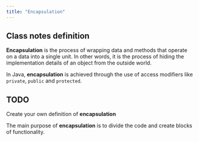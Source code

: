 ```yaml
---
title: "Encapsulation"
---
```


:::{.callout-note}
## Class notes definition
**Encapsulation** is the process of wrapping data and methods that operate on a data into a single unit. In other words, it is the process of hiding the implementation details of an object from the outside world.

In Java, **encapsulation** is achieved through the use of access modifiers like `private`, `public` and `protected`.
:::

:::{.callout-warning}
## TODO
Create your own definition of **encapsulation**
:::

The main purpose of **encapsulation** is to divide the code and create blocks of functionality.